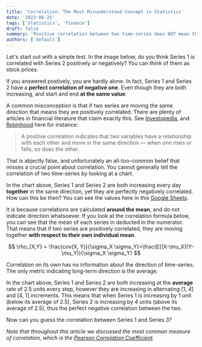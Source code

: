 ```yaml
---
title: 'Correlation: The Most Misunderstood Concept in Statistics'
date: '2023-08-25'
tags: ['statistics', 'finance']
draft: false
summary: 'Positive correlation between two time-series does NOT mean they are moving the same direction.'
authors: ['default']
---
```



<link
	rel="stylesheet"
	href="https://cdn.jsdelivr.net/npm/katex@0.11.0/dist/katex.min.css"
	integrity="sha384-BdGj8xC2eZkQaxoQ8nSLefg4AV4/AwB3Fj+8SUSo7pnKP6Eoy18liIKTPn9oBYNG"
	crossOrigin="anonymous"
/>

Let's start out with a simple test. In the image below, do you think Series 1 is
correlated with Series 2 positively or negatively? You can think of them as stock prices.

<CorrChart />

If you answered postively, you are hardly alone. In fact, Series 1 and Series 2 have a
**perfect correlation of negative one**. Even though they are both increasing, and start and end **at the same value**.

A common misconception is that if two series are moving the same direction that means they are positively correlated.
There are plenty of articles in financial literature that claim exactly this. See
[Investopedia](https://www.investopedia.com/ask/answers/040915/what-difference-between-positive-correlation-and-inverse-correlation.asp#:~:text=A%20positive%20correlation%20is%20evident,move%20in%20the%20opposite%20direction.),
and [Robinhood](https://learn.robinhood.com/articles/5i1TXxjPdGJTnK6dpaH08X/what-is-positive-correlation/) here for
instance:

>A positive correlation indicates that two variables have a relationship with each other and move in the same
direction — when one rises or falls, so does the other.

That is abjectly false, and unfortunately an all-too-common belief that misses a crucial point about correlation.
You cannot generally tell the correlation of two time-series by looking at a chart.

In the chart above, Series 1 and Series 2 are both increasing every day **together** in the same direction, yet they
are perfectly negatively correlated. How can this be then? You can see the values here in this
[Google Sheets](https://docs.google.com/spreadsheets/d/1Ehpx_qv5WS2hmp3Y7mkVLzDlbizI-MCSQfCTHTyIKmk/edit#gid=0).

It is because correlations are calculated **around the mean**, and do not indicate direction whatsoever. If you look
at the correlation formula below, you can see that the mean of each series in deducted in the numerator. That means
that if two series are positively correlated, they are moving together **with respect to their own individual mean**.


$$
\rho_{X,Y} = \frac{cov(X, Y)}{\sigma_X \sigma_Y}=\frac{E[(X-\mu_X)(Y-\mu_Y)}{\sigma_X \sigma_Y}
$$


Correlation on its own has no information about the direction of time-series. The only metric indicating long-term
direction is the average.

In the chart above, Series 1 and Series 2 are both increasing at the **average** rate of 2.5 units every step,
however they are increasing in alternating [1, 4] and [4, 1] increments. This means that when Series 1 is increasing
by 1 unit (below
its average of 2.5), Series 2 is increasing by 4 units (above its average of 2.5), thus the perfect negative
correlation between the two.

Now can you guess the correlation between Series 1 and Series 3?

_Note that throughout this article we discussed the most common measure of correlation, which is the [Pearson
Correlation Coefficient](https://en.wikipedia.org/wiki/Correlation)._
